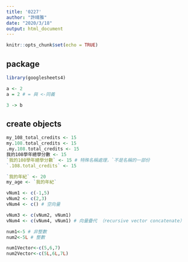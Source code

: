 ```yaml
---
title: '0227'
author: "許晴雅"
date: "2020/3/18"
output: html_document
---
```


```r
knitr::opts_chunk$set(echo = TRUE)
```

## package

```r
library(googlesheets4)
```
```r
a <- 2
a = 2 # = 與 <-同義
```

```r
3 -> b
```

## create objects

```r
my_108_total_credits <- 15
my.108.total_credits <- 15
.my.108.total_credits <- 15
我的108學年總學分數 <- 15
`我的108學年總學分數` <- 15 # 特殊名稱處理，`不是名稱的一部份
`.108.total_credits` <- 15
```
```r
`我的年紀` <- 20
my_age <- `我的年紀`
```
```r
vNum1 <- c(-1,5)
vNum2 <- c(2,3)
vNum4 <- c() # 空向量
```


```r
vNum3 <- c(vNum2, vNum1)
vNum4 <- c(vNum4, vNum1) # 向量疊代 （recursive vector concatenate）
```

```r
num1<-5 # 非整數
num2<-5L # 整數

num1Vector<-c(5,6,7)
num2Vector<-c(5L,6L,7L)
```
```r

```

